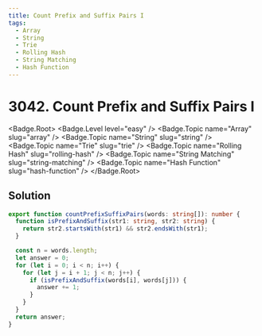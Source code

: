 ```yaml
---
title: Count Prefix and Suffix Pairs I
tags:
  - Array
  - String
  - Trie
  - Rolling Hash
  - String Matching
  - Hash Function
---
```


# 3042. Count Prefix and Suffix Pairs I

<Badge.Root>
  <Badge.Level level="easy" />
  <Badge.Topic name="Array" slug="array" />
  <Badge.Topic name="String" slug="string" />
  <Badge.Topic name="Trie" slug="trie" />
  <Badge.Topic name="Rolling Hash" slug="rolling-hash" />
  <Badge.Topic name="String Matching" slug="string-matching" />
  <Badge.Topic name="Hash Function" slug="hash-function" />
</Badge.Root>

## Solution

```typescript filename="solution.ts" copy
export function countPrefixSuffixPairs(words: string[]): number {
  function isPrefixAndSuffix(str1: string, str2: string) {
    return str2.startsWith(str1) && str2.endsWith(str1);
  }

  const n = words.length;
  let answer = 0;
  for (let i = 0; i < n; i++) {
    for (let j = i + 1; j < n; j++) {
      if (isPrefixAndSuffix(words[i], words[j])) {
        answer += 1;
      }
    }
  }
  return answer;
}
```

<ProblemLink
  codingSite="leetcode"
  href="https://leetcode.com/problems/count-prefix-and-suffix-pairs-i"
  title="Count Prefix and Suffix Pairs I"
/>
